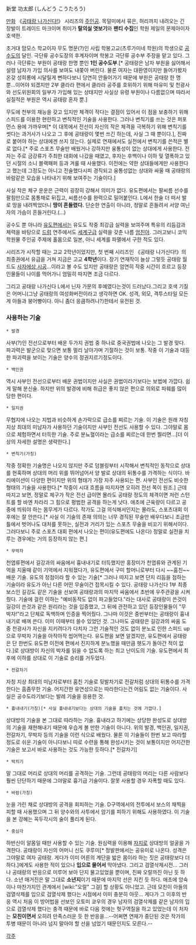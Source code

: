 新堂 功太郎 (しんどう こうたろう)

[[만화]] 《[[공태랑 나가신다!]]》 시리즈의 [[주인공]]. 목덜미에서 묶은, 허리까지 내려오는 긴 장발이 트레이드 마크이며 취미가 '''탈의실 엿보기'''와 '''팬티 수집'''인 학원 제일의 문제아이자 호색한.

초거대 맘모스 학교이자 무도 명문(?)인 사립 학봉고교(츠루가미네 학원)의 학생으로 [[공수도]]의 달인. 극단류 공수도장의 후계자이며 학봉고 극단류 공수부 주장을 맡고 있다. 그러나 극단류는 부원이 공태랑 한명 뿐인 '''1인 공수도부'''.[* 공태랑은 남자 부원을 싫어해서 설령 남자가 가입 의사를 보여도 내쫒아 버린다. 물론 여자는 대환영이지만 들어가봤자 온갖 성희롱에 시달릴게 뻔하다보니 당연히 안들어가기 때문에 부원은 공태랑 한 명 뿐...이어야 되겠지만 2부 클라라 편에서 클라라 공주를 호위하기 위해 마유미 및 천광사와 선도위원회의 일부가 가입해 있는 상태지만 사실상 유령 부원이나 다름없으며 따라서 실질적은 부원은 역시 공태랑 혼자 뿐.]

무도에 천부의 재능을 갖고 있지만 체격이 작다는 결점이 있어서 이 점을 보충하기 위해 스피드를 이용한 현란하고 변칙적인 기술을 사용한다. 그러나 변칙기를 쓰는 것은 퍼포먼스 용에 가까우며[* 이 대목에서 전선이 자신의 작은 체격을 극복하기 위해 변칙기를 썻다는 과거사가 나오고 그 후에 공태랑이 몇번 쓰긴 하는데, 사실 그 때 뿐이다.], 진짜로 붙어야 하는 상대에겐 쓰지 않는다. 실제로 연재에서도 실전에서 변칙기를 쓴적은 별로 없다.[* 주로 스포츠 무술만 배웠거나 강하지만 융통성이 없는 상대에게 사용한다. 전자는 주로 금강류가 주최한 대회에 나갔을 때였고, 후자는 후백이나 이하 및 열폭하고 있던 시절의 소니 블랙패퍼 등과 겨룰 때 사용했다. 이전에는 약한 상대들에게만 사용한다고 했는데 그정도는 아니고 전술했다시피 경직되고 융통성없는 상대와 싸울 때 공태랑의 바람같은 모습을 나타내기 위해 보여주는 기술이다.] 

사실 작은 체구 운운은 근력이 굉장히 강해서 의미가 없다. 유도편에서는 팔씨름 선수를 팔힘만으로 몸통채로 뒤집고, 씨름선수를 완력으로 밀어붙인다. L에서 한술 더 떠서 발로 땅을 내려찍었더니 '''땅이 흔들렸다.''' 단순한 연출이 아니라, 정말로 흔들려서 서양 여닌자의 가슴이 흔들거린다.(...)

공수도 뿐 아니라 [[유도]]편에서는 유도도 작중 최강급 실력을 보여주며 특유의 리듬감과 체력을 바탕으로 [[드럼]] 연주에서도 [[세계구]]급 실력을 갖춘 나름 [[엄친아]]. 그러고보니 코믹 학원물 주인공 주제에 홀몸으로 일본, 아니 세계를 파멸에서 구한 적도 있다.

시리즈가 시작할 때는 고교 2학년이었지만, 첫 번째 시리즈인 《공태랑 나가신다!》의 최종권에서 유급을 거쳐 지금은 고교 '''4학년'''이다. 장기 연재작이 늘상 그렇듯 공태랑 월드도 [[사자에상 시공]]...이라고 볼 수도 있지만 공태랑은 엄연히 작중 시간이 흐르고 등장인물들이 나이를 먹어가니 엄밀히 따지면 조금 다르다.

그리고 공태랑 나가신다 L에서 닌자 가문의 후예였다는것이 드러났다.그리고 호색 기질은 어머니(그냥 공태랑의 여성화버전이라고 생각하면 OK. 성격, 외모, 격투스타일 모든게 아들과 붕어빵이다. 아니 좀더 응큼하려나?)한테서 유전된 것.

=== 사용하는 기술 ===
 * 발경
사부(?)인 전선으로부터 배운 두가지 권법 중 하나로 중국권법에 나오는 그 발경 맞다. 파괴력은 발군으로 맞으면 보통 멀리 날아가며 기절하는 것이 보통. 작중 이 기술과 대등한 파괴력을 보이는 기술은 양수의 정권지르기정도이다.

 * 백인권
역시 사부인 전선으로부터 배운 권법이지만 사실은 권법이라기보다는 보법에 가깝다. 쉽게 말해 분신술. 하지만 위의 발경에 비해 취급은 좋지 않은 편으로 의외로 파훼를 많이 당한 편이다. 

 * 일지권
무협지에 나오는 지법과 비슷하게 손가락으로 급소를 찌르는 기술. 이 기술은 원래 자칭 지상 최대의 미남자가 사용하던 기술이지만 사부인 전선도 사용할 수 있다. 그야말로 몸으로 체험하면서 터득한 기술. 주로 분뇨혈이라는 급소를 찌르는데 한번 찔리면...[더 이상의 자세한 설명은 생략한다.] 

 * 변칙기(가칭)
작중 정확한 기술명은 나오지 않지만 주로 덤블링부터 시작해서 변칙적인 동작으로 상대를 현혹하며 상대의 머리 위를 뛰어넘어서 양 발로 상대의 뒤통수를 가격하는 식이다. 바리에이션이 다양한 편이지만 위의 형태가 가장 자주 사용되는 편. 사부인 전선도 비슷한 형태의 기술을 사용한다.[* 작중이 시대 흐름을 따지자면 오히려 전선 쪽이 원조.] 근데 따지고 보면, 정말로 체구가 작은 전선 급이면 몰라도 공태랑 정도의 체격이면 저런 스턴트를 할 바엔 차라리 그 힘으로 평범한 공격을 하는게 낫다. 애초에 근육량이 다르고 공중에 띄워야 하는 몸무게가 다르다. 작가도 그걸 의식해서인지는 몰라도, 스포츠대회 이후에는 잘 안쓴다.[* 사실 이 기술의 존재 의의는 너무 경직된 무술만 배우다보니 조금만 틀에서 벗어나도 대처를 못하는, 실전과 거리가 있는 스포츠 무술을 비꼬기 위해서이다. 그러다보니 주로 스포츠 대회 편에서 나오는 편이(유도편에도 나온다) 정말로 실전을 치루는 경우에는 거의 등장하지 않는 편.]

 * 무박자
천엽류편에서 길강과의 싸움에서 흉내내기로 터득했지만 홍장미가 천엽류와 관계된 기억을 지울때 같이 기억에서 지워졌다가, 유도편에서 구미 할머니로부터 다시 ~~훔친~~배운 기술. 유도의 정점이라 할 수 있는 기술[* 그러나 따지고 보면 단지 리듬을 점하는 기술이라 유도가 아닌 다른 어떤 무술이건 접목시킬 수 있다. 공태랑 나가신다 1부 최종보스인 길강도 같은 기술을 선보여 공태랑과의 마지막 싸움에서 초반에 우주관광을 시켜줬다. 기술에 걸린 이하는 "예비동작도 없이 파고들었다."라는 대사로 공태랑이 쓴것이 길강이 쓴것과 같은 원리라는 것을 입증했고, 그 뒤에 관전하고 있던 등장인물들이 "무박자!"라고 단체로 독백하며 인증을 찍어줬다. 그나마 이것은 중반부터는 공태랑이 흉내내기로 배껴 쓴다. 이미 이때부터 쓸수 있었던 것. 그나마도 공태랑은 길강과의 싸움 도중 천광사가 자신을 지키려다가 다치자 그런 기술적인 것도 없이 분노로 인한 스피드 up으로 무박자 기술을 아작아작 씹어먹는다. 유도편을 보면 알겠지만, 유도편에서 공태랑은 단 한번도 유도편 이전에 편에서 진지하게 분노했을 때만큼 헷도가 돌아간 적이 없다.]로 상대방이 자신의 박자를 읽을 수 없도록 하는 최고 난이도의 기술. 유도편에서 최후에 이하를 상대로 이 기술로 승리를 거두었다. 

 * 전갈차기
자칭 지상 최대의 미남자로부터 훔친 기술로 뒷발차기로 전갈처럼 상대의 뒤통수를 가격한다는 흠좀무한 기술. 어지간한 유연성으로는 따라한다는건 어림도 없는 기술이다. 사실은 공수도라기보다는 발레 기술을 응용한 것.

 * 흉내내기(가칭)[* 사실 흉내내기보다는 상대의 기술을 훔치는 것에 가깝다.]
상대방의 기술을 본 그대로 따라하는 기술. 흉내라고 하기에는 상당한 완성도로 상대방의 기술을 재현해내기 때문에 우습게 볼 만한 기술이 아니다. 위의 발경, 백인권, 일지권, 전갈차기, 무박자 등의 기술을 이런 식으로 배웠다. 물론 이 기술들이 한번 보고 따라할 정도로 쉬운 기술이 아니다보니 따로 수련을 통해 완성시키는 것이 보통이지만 어지간한 기술은 보고서 바로 사용하는 것도 가능한 듯하다.[* 전갈차기]

 * 박치기
말 그대로 머리로 상대의 머리를 공격하는 기술. 그런데 공태랑의 머리는 다른 사람보다 훨씬 단단하기 때문에 그야말로 흉기급 기술이다. 잘못 사용할 경우 자폭할 때도 있다.

 * 바람(가칭)
눈을 가린 채로 상대방의 공격을 회피하는 기술. D구역에서의 전투에서 보스의 채찍을 피할 때 사용했으며 그 뒤 양수와의 사투에서 암기를 피하기 위해도 사용하였다. 이 기술을 본 강혜는 꼭두각시의 술이 풀리게 된다.

 * 중심각
하반신이 알몸일 때만 사용할 수 있는 기술. 원심력을 이용해 [[자지]]로 상대방의 얼굴을 가격한다. 공태랑이 자신의 어머니 신도 쿠루미[* 정발판에서는 공유미로 나온다. 성격은 그야말로 여자 공태랑. 게다가 이미 어른의 계단을 밟은 몸이라 하는 짓은 공태랑보다 더하다.]에게도 사용한 적이 있으나 '''입으로 물어서''' 막아냈다. 그리고 검열삭제시전... 그러나 공태랑의 반응으로 미루어 보아 단지 물고있었을 뿐이며, 진짜 오랄까진 아닌 듯 하다. 소년 매거진은 말 그대로 '''소년지'''이기 때문에 마지막 선은 지킨 듯 하다. 애초에 앙숙이나 마찬가지인 관계에서 [wiki:"오랄" 그걸] 할 상황도 아니었고. 근데 모친이 아들의 검열삭제를 입으로 검열삭제 했다는 시점에서 이미 충분히 아웃... 게다가 그 이후의 반응 역시 처음 이 방어법을 선보인 오토미 쿄우의 경우 남자의 검열삭제를 같은 남자의 입으로 검열삭제 했다는 충격 때문에 바로 다음 컷에는 헛구역질을 하고 있었는데 이 처자는 '''모친이면서''' 오히려 만족스러운 듯 한 반응을...--어쩌면 연재가 중단된 것은 작가의 투병 때문이 아니라 넘지 말아야 할 선을 넘었기 때문인지도 모른다.--

[[각주]]
